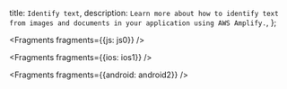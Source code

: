   title: `Identify text`,
  description: `Learn more about how to identify text from images and documents in your application using AWS Amplify.`,
};


<Fragments fragments={{js: js0}} />


<Fragments fragments={{ios: ios1}} />


<Fragments fragments={{android: android2}} />
